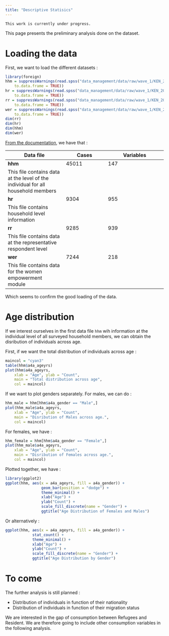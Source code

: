 ```yaml
---
title: "Descriptive Statisics"
---
```


::: {.callout-warning}
    This work is currently under progress.
:::

This page presents the preliminary analysis done on the dataset. 

# Loading the data

First, we want to load the different datasets : 

```r
library(foreign)
hhm = suppressWarnings(read.spss("data_management/data/raw/wave_1/KEN_2022_K-LSRH_v01_M_SPSS/hhm.sav",
    to.data.frame = TRUE))
hr = suppressWarnings(read.spss("data_management/data/raw/wave_1/KEN_2022_K-LSRH_v01_M_SPSS/hr.sav",
    to.data.frame = TRUE))
rr = suppressWarnings(read.spss("data_management/data/raw/wave_1/KEN_2022_K-LSRH_v01_M_SPSS/rr.sav",
    to.data.frame = TRUE))
wer = suppressWarnings(read.spss("data_management/data/raw/wave_1/KEN_2022_K-LSRH_v01_M_SPSS/wer.sav",
    to.data.frame = TRUE))
dim(rr)
dim(hr)
dim(hhm)
dim(wer)
```

[From the documentation](https://microdata.worldbank.org/index.php/catalog/6409/pdf-documentation), we have that : 

| **Data file** | **Cases** | **Variables** |
|---------------|-----------|---------------|
| **hhm**       | 45011     | 147           |
| This file contains data at the level of the individual for all household members |           |               |
| **hr**        | 9304      | 955           |
| This file contains household level information |           |               |
| **rr**        | 9285      | 939           |
| This file contains data at the representative respondent level |           |               |
| **wer**       | 7244      | 218           |
| This file contains data for the women empowerment module |           |               |

Which seems to confirm the good loading of the data. 

# Age distribution

If we interest ourselves in the first data file ``hhm`` wih information at the individual level of all surveyed household members, we can obtain the disribution of individuals across age. 

First, if we want the total distribution of individuals across age :

```r
maincol = "cyan3"
table(hhm$a4a_ageyrs)
plot(hhm$a4a_ageyrs,
    xlab = "Age", ylab = "Count",
    main = "Total distribution across age", 
    col = maincol)
```

If we want to plot genders separately. For males, we can do : 

```r
hhm_male = hhm[hhm$a4a_gender == "Male",]
plot(hhm_male$a4a_ageyrs,
    xlab = "Age", ylab = "Count",
    main = "Disribution of Males across age.",
    col = maincol)
```

For females, we have : 

```r
hhm_female = hhm[hhm$a4a_gender == "Female",]
plot(hhm_male$a4a_ageyrs,
    xlab = "Age", ylab = "Count",
    main = "Disribution of Females across age.",
    col = maincol)
```

Plotted together, we have : 

```r
library(ggplot2)
ggplot(hhm, aes(x = a4a_ageyrs, fill = a4a_gender)) +
                geom_bar(position = "dodge") +
                theme_minimal() +
                xlab("Age") +
                ylab("Count") +
                scale_fill_discrete(name = "Gender") +
                ggtitle("Age Distribution of Females and Males")
```

Or alternatively : 

```r
ggplot(hhm, aes(x = a4a_ageyrs, fill = a4a_gender)) + 
            stat_count() +
            theme_minimal() +
            xlab("Age") +
            ylab("Count") +
            scale_fill_discrete(name = "Gender") +
            ggtitle("Age Distribution by Gender")
```

# To come 

The further analysis is still planned : 

- Distribution of individuals in function of their nationality
- Distribution of individuals in function of their migration status

We are interested in the gap of consumption between Refugees and Resident.
We are therefore going to include other consumption variables in the following analysis.